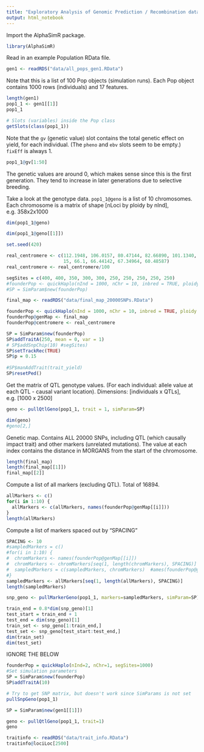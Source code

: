 ```yaml
---
title: "Exploratory Analysis of Genomic Prediction / Recombination data"
output: html_notebook
---
```


Import the AlphaSimR package.

```r
library(AlphaSimR)
```

Read in an example Population RData file.

```r
gen1 <- readRDS("data/all_pops_gen1.RData")
```

Note that this is a list of 100 Pop objects (simulation runs). Each Pop object contains 1000 rows (individuals) and 17 features.

```r
length(gen1)
pop1_1 <- gen1[[1]]
pop1_1
```

```r
# Slots (variables) inside the Pop class
getSlots(class(pop1_1))
```

Note that the `gv` (genetic value) slot contains the total genetic effect on yield, for each individual. (The `pheno` and `ebv` slots seem to be empty.) `fixEff` is always 1.


```r
pop1_1@gv[1:50]
```

The genetic values are around 0, which makes sense since this is the first generation. They tend to increase in later generations due to selective breeding.

Take a look at the genotype data. `pop1_1@geno` is a list of 10 chromosomes. Each chromosome is a matrix of shape [nLoci by ploidy by nInd], e.g. 358x2x1000
```r
dim(pop1_1@geno)
```
```r
dim(pop1_1@geno[[1]])
```
```r
set.seed(420)

real_centromere <- c(112.1948, 106.0157, 80.47144, 82.66890, 101.1340,
                     15, 66.1, 66.44142, 67.34964, 60.48587)
real_centromere <- real_centromere/100

segSites = c(400, 400, 350, 300, 300, 250, 250, 250, 250, 250)
#founderPop <- quickHaplo(nInd = 1000, nChr = 10, inbred = TRUE, ploidy = 2L, segSites = segSites)
#SP = SimParam$new(founderPop)

final_map <- readRDS("data/final_map_20000SNPs.RData")

founderPop <- quickHaplo(nInd = 1000, nChr = 10, inbred = TRUE, ploidy = 2L, segSites = segSites)
founderPop@genMap <- final_map
founderPop@centromere <- real_centromere

SP = SimParam$new(founderPop)
SP$addTraitA(250, mean = 0, var = 1)
# SP$addSnpChip(10) #segSites)
SP$setTrackRec(TRUE)
SP$p = 0.15
  
#SP$manAddTrait(trait_yield)
SP$resetPed()

```

Get the matrix of QTL genotype values. (For each individual: allele value at each QTL - causal variant location).
Dimensions: [individuals x QTLs], e.g. [1000 x 2500]

```r
geno <- pullQtlGeno(pop1_1, trait = 1, simParam=SP)
```

```r
dim(geno)
#geno[2,]
```
Genetic map. Contains ALL 20000 SNPs, including QTL (which causally impact trait) and other markers (unrelated mutations). The value at each index contains the distance in MORGANS from the start of the chromosome.

```r
length(final_map)
length(final_map[[1]])
final_map[[2]]
```
Compute a list of all markers (excluding QTL). Total of 16894.

```r
allMarkers <- c()
for(i in 1:10) {
  allMarkers <- c(allMarkers, names(founderPop@genMap[[i]]))
}
length(allMarkers)
```

Compute a list of markers spaced out by "SPACING"
```r
SPACING <- 10
#sampledMarkers = c()
#for(i in 1:10) {
#  chromMarkers <- names(founderPop@genMap[[i]])
#  chromMarkers <- chromMarkers[seq(1, length(chromMarkers), SPACING)]
#  sampledMarkers = c(sampledMarkers, chromMarkers)  #ames(founderPop@genMap[[i]]))
#}
sampledMarkers <- allMarkers[seq(1, length(allMarkers), SPACING)]
length(sampledMarkers)
```

```r
snp_geno <- pullMarkerGeno(pop1_1, markers=sampledMarkers, simParam=SP)
```

```r
train_end = 0.8*dim(snp_geno)[1]
test_start = train_end + 1
test_end = dim(snp_geno)[1]
train_set <- snp_geno[1:train_end,]
test_set <- snp_geno[test_start:test_end,]
dim(train_set)
dim(test_set)
```


IGNORE THE BELOW

```r
founderPop = quickHaplo(nInd=2, nChr=1, segSites=1000)
#Set simulation parameters
SP = SimParam$new(founderPop)
SP$addTraitA(10)

# Try to get SNP matrix, but doesn't work since SimParams is not set
pullSnpGeno(pop1_1)
```

```r
SP = SimParam$new(gen1[[1]])
```

```r
geno <- pullQtlGeno(pop1_1, trait=1)
geno
```

```r
traitinfo <- readRDS("data/trait_info.RData")
traitinfo@lociLoc[2500]
```
